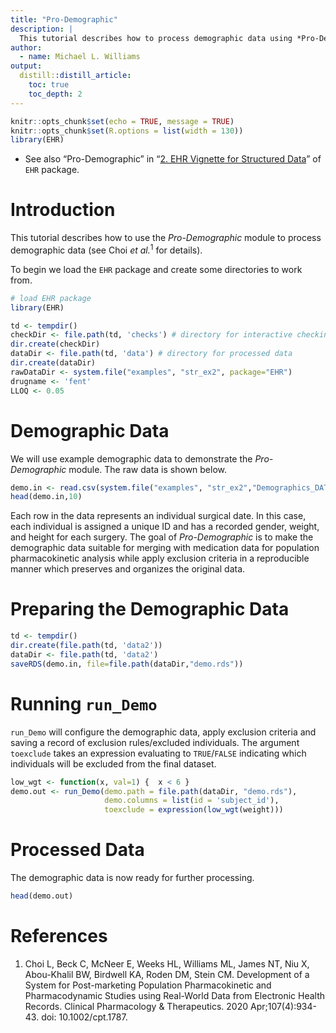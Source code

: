 ```yaml
---
title: "Pro-Demographic"
description: |
  This tutorial describes how to process demographic data using *Pro-Demographic* module in the system.
author:
  - name: Michael L. Williams
output:
  distill::distill_article:
    toc: true
    toc_depth: 2
---
```


```r
knitr::opts_chunk$set(echo = TRUE, message = TRUE)
knitr::opts_chunk$set(R.options = list(width = 130))
library(EHR)
```

* See also "Pro-Demographic" in "[2. EHR Vignette for Structured Data](https://cran.r-project.org/web/packages/EHR/vignettes/ehr_vignette_02_str.html)" of `EHR` package.

# Introduction

This tutorial describes how to use the *Pro-Demographic* module to process demographic data (see Choi *et al.*$^{1}$ for details).

To begin we load the `EHR` package and create some directories to work from. 

```r
# load EHR package
library(EHR)

td <- tempdir()
checkDir <- file.path(td, 'checks') # directory for interactive checking
dir.create(checkDir)
dataDir <- file.path(td, 'data') # directory for processed data
dir.create(dataDir)
rawDataDir <- system.file("examples", "str_ex2", package="EHR")
drugname <- 'fent'
LLOQ <- 0.05
```

# Demographic Data

We will use example demographic data to demonstrate the *Pro-Demographic* module. The raw data is shown below.

```r
demo.in <- read.csv(system.file("examples", "str_ex2","Demographics_DATA.csv", package="EHR"))[,c(1,2,3,4,5)]
head(demo.in,10)
```

Each row in the data represents an individual surgical date.  In this case, each individual is assigned a unique ID and has a recorded gender, weight, and height for each surgery.  The goal of *Pro-Demographic* is to make the demographic data suitable for merging with medication data for population pharmacokinetic analysis while apply exclusion criteria in a reproducible manner which preserves and organizes the original data.

# Preparing the Demographic Data

```r
td <- tempdir()
dir.create(file.path(td, 'data2'))
dataDir <- file.path(td, 'data2')
saveRDS(demo.in, file=file.path(dataDir,"demo.rds"))
```

# Running `run_Demo`

`run_Demo` will configure the demographic data, apply exclusion criteria and saving a record of exclusion rules/excluded individuals.  The argument `toexclude` takes an expression evaluating to `TRUE`/`FALSE` indicating which individuals will be excluded from the final dataset.

```r
low_wgt <- function(x, val=1) {  x < 6 }
demo.out <- run_Demo(demo.path = file.path(dataDir, "demo.rds"),
                     demo.columns = list(id = 'subject_id'),
                     toexclude = expression(low_wgt(weight)))
```

# Processed Data

The demographic data is now ready for further processing.

```r
head(demo.out)
```


# References
1. Choi L, Beck C, McNeer E, Weeks HL, Williams ML, James NT, Niu X, Abou-Khalil BW, Birdwell KA, Roden DM, Stein CM. Development of a System for Post-marketing Population Pharmacokinetic and Pharmacodynamic Studies using Real-World Data from Electronic Health Records. Clinical Pharmacology & Therapeutics. 2020 Apr;107(4):934-43. doi: 10.1002/cpt.1787.
